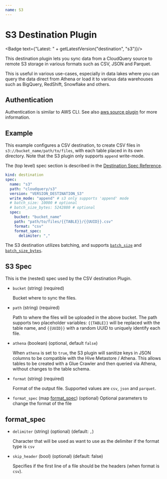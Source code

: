 ```yaml
---
name: S3
---
```

# S3 Destination Plugin


<Badge text={"Latest: " + getLatestVersion("destination", "s3")}/>

This destination plugin lets you sync data from a CloudQuery source to remote S3 storage in various formats such as CSV, JSON and Parquet.

This is useful in various use-cases, especially in data lakes where you can query the data direct from Athena or load it to various data warehouses such as BigQuery, RedShift, Snowflake and others.

## Authentication

Authentication is similar to AWS CLI. See also [aws source plugin](../../sources/aws/overview#authentication) for more information.

## Example

This example configures a CSV destination, to create CSV files in `s3://bucket_name/path/to/files`, with each table placed in its own directory. Note that the S3 plugin only supports `append` write-mode.

The (top level) spec section is described in the [Destination Spec Reference](/docs/reference/destination-spec).

```yaml copy
kind: destination
spec:
  name: "s3"
  path: "cloudquery/s3"
  version: "VERSION_DESTINATION_S3"
  write_mode: "append" # s3 only supports 'append' mode
  # batch_size: 10000 # optional
  # batch_size_bytes: 5242880 # optional
  spec:
    bucket: "bucket_name"
    path: "path/to/files/{{TABLE}}/{{UUID}}.csv"
    format: "csv"
    format_spec:
      delimiter: ","
```

The S3 destination utilizes batching, and supports [`batch_size`](/docs/reference/destination-spec#batch_size) and [`batch_size_bytes`](/docs/reference/destination-spec#batch_size_bytes).

## S3 Spec

This is the (nested) spec used by the CSV destination Plugin.

- `bucket` (string) (required)

  Bucket where to sync the files.

- `path` (string) (required)

  Path to where the files will be uploaded in the above bucket. The path supports two placeholder variables: `{{TABLE}}` will be replaced with the table name, and `{{UUID}}` with a random UUID to uniquely identify each file.

- `athena` (boolean) (optional, default `false`)

  When `athena` is set to `true`, the S3 plugin will sanitize keys in JSON columns to be compatible with the Hive Metastore / Athena. This allows tables to be created with a Glue Crawler and then queried via Athena, without changes to the table schema.

- `format` (string) (required)

  Format of the output file. Supported values are `csv`, `json` and `parquet`.

- `format_spec` (map [format_spec](#format_spec)) (optional)
  Optional parameters to change the format of the file

## format_spec

- `delimiter` (string) (optional) (default: `,`)

  Character that will be used as want to use as the delimiter if the format type is `csv`

- `skip_header` (bool) (optional) (default: false)

  Specifies if the first line of a file should be the headers (when format is `csv`).
